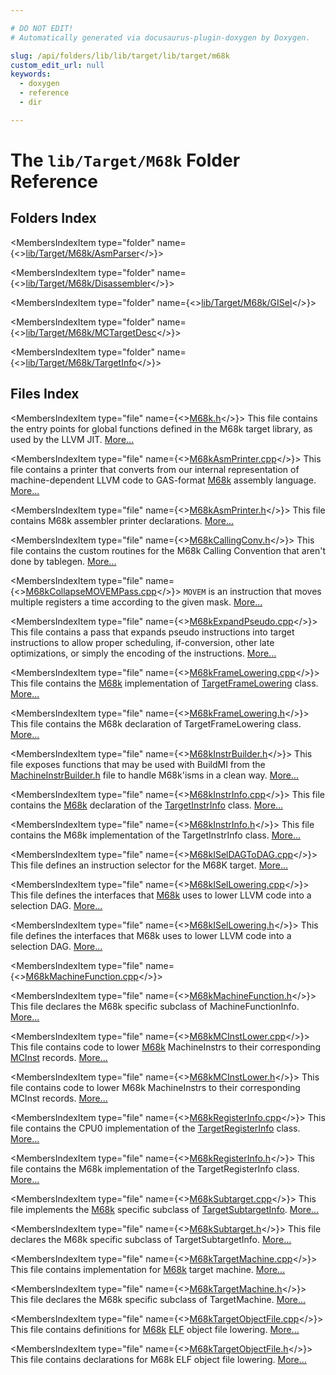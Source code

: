 ```yaml
---

# DO NOT EDIT!
# Automatically generated via docusaurus-plugin-doxygen by Doxygen.

slug: /api/folders/lib/lib/target/lib/target/m68k
custom_edit_url: null
keywords:
  - doxygen
  - reference
  - dir

---
```





# The `lib/Target/M68k` Folder Reference

<DoxygenPage pluginConfig={pluginConfig}>



## Folders Index

<MembersIndex>

<MembersIndexItem
  type="folder"
  name={<><a href="/docs/api/folders/lib/lib/target/lib/target/m68k/lib/target/m68k/asmparser">lib/Target/M68k/AsmParser</a></>}>
</MembersIndexItem>

<MembersIndexItem
  type="folder"
  name={<><a href="/docs/api/folders/lib/lib/target/lib/target/m68k/lib/target/m68k/disassembler">lib/Target/M68k/Disassembler</a></>}>
</MembersIndexItem>

<MembersIndexItem
  type="folder"
  name={<><a href="/docs/api/folders/lib/lib/target/lib/target/m68k/lib/target/m68k/gisel">lib/Target/M68k/GISel</a></>}>
</MembersIndexItem>

<MembersIndexItem
  type="folder"
  name={<><a href="/docs/api/folders/lib/lib/target/lib/target/m68k/lib/target/m68k/mctargetdesc">lib/Target/M68k/MCTargetDesc</a></>}>
</MembersIndexItem>

<MembersIndexItem
  type="folder"
  name={<><a href="/docs/api/folders/lib/lib/target/lib/target/m68k/lib/target/m68k/targetinfo">lib/Target/M68k/TargetInfo</a></>}>
</MembersIndexItem>

</MembersIndex>

## Files Index

<MembersIndex>

<MembersIndexItem
  type="file"
  name={<><a href="/docs/api/files/lib/lib/target/lib/target/m68k/m68k-h">M68k.h</a></>}>
This file contains the entry points for global functions defined in the M68k target library, as used by the LLVM JIT. <a href="/docs/api/files/lib/lib/target/lib/target/m68k/m68k-h/#details">More...</a>
</MembersIndexItem>

<MembersIndexItem
  type="file"
  name={<><a href="/docs/api/files/lib/lib/target/lib/target/m68k/m68kasmprinter-cpp">M68kAsmPrinter.cpp</a></>}>
This file contains a printer that converts from our internal representation of machine-dependent LLVM code to GAS-format <a href="/docs/api/namespaces/llvm/m68k">M68k</a> assembly language. <a href="/docs/api/files/lib/lib/target/lib/target/m68k/m68kasmprinter-cpp/#details">More...</a>
</MembersIndexItem>

<MembersIndexItem
  type="file"
  name={<><a href="/docs/api/files/lib/lib/target/lib/target/m68k/m68kasmprinter-h">M68kAsmPrinter.h</a></>}>
This file contains M68k assembler printer declarations. <a href="/docs/api/files/lib/lib/target/lib/target/m68k/m68kasmprinter-h/#details">More...</a>
</MembersIndexItem>

<MembersIndexItem
  type="file"
  name={<><a href="/docs/api/files/lib/lib/target/lib/target/m68k/m68kcallingconv-h">M68kCallingConv.h</a></>}>
This file contains the custom routines for the M68k Calling Convention that aren&#39;t done by tablegen. <a href="/docs/api/files/lib/lib/target/lib/target/m68k/m68kcallingconv-h/#details">More...</a>
</MembersIndexItem>

<MembersIndexItem
  type="file"
  name={<><a href="/docs/api/files/lib/lib/target/lib/target/m68k/m68kcollapsemovempass-cpp">M68kCollapseMOVEMPass.cpp</a></>}>
<code>MOVEM</code> is an instruction that moves multiple registers a time according to the given mask. <a href="/docs/api/files/lib/lib/target/lib/target/m68k/m68kcollapsemovempass-cpp/#details">More...</a>
</MembersIndexItem>

<MembersIndexItem
  type="file"
  name={<><a href="/docs/api/files/lib/lib/target/lib/target/m68k/m68kexpandpseudo-cpp">M68kExpandPseudo.cpp</a></>}>
This file contains a pass that expands pseudo instructions into target instructions to allow proper scheduling, if-conversion, other late optimizations, or simply the encoding of the instructions. <a href="/docs/api/files/lib/lib/target/lib/target/m68k/m68kexpandpseudo-cpp/#details">More...</a>
</MembersIndexItem>

<MembersIndexItem
  type="file"
  name={<><a href="/docs/api/files/lib/lib/target/lib/target/m68k/m68kframelowering-cpp">M68kFrameLowering.cpp</a></>}>
This file contains the <a href="/docs/api/namespaces/llvm/m68k">M68k</a> implementation of <a href="/docs/api/classes/llvm/targetframelowering">TargetFrameLowering</a> class. <a href="/docs/api/files/lib/lib/target/lib/target/m68k/m68kframelowering-cpp/#details">More...</a>
</MembersIndexItem>

<MembersIndexItem
  type="file"
  name={<><a href="/docs/api/files/lib/lib/target/lib/target/m68k/m68kframelowering-h">M68kFrameLowering.h</a></>}>
This file contains the M68k declaration of TargetFrameLowering class. <a href="/docs/api/files/lib/lib/target/lib/target/m68k/m68kframelowering-h/#details">More...</a>
</MembersIndexItem>

<MembersIndexItem
  type="file"
  name={<><a href="/docs/api/files/lib/lib/target/lib/target/m68k/m68kinstrbuilder-h">M68kInstrBuilder.h</a></>}>
This file exposes functions that may be used with BuildMI from the <a href="/docs/api/files/include/include/llvm/include/llvm/codegen/machineinstrbuilder-h">MachineInstrBuilder.h</a> file to handle M68k&#39;isms in a clean way. <a href="/docs/api/files/lib/lib/target/lib/target/m68k/m68kinstrbuilder-h/#details">More...</a>
</MembersIndexItem>

<MembersIndexItem
  type="file"
  name={<><a href="/docs/api/files/lib/lib/target/lib/target/m68k/m68kinstrinfo-cpp">M68kInstrInfo.cpp</a></>}>
This file contains the <a href="/docs/api/namespaces/llvm/m68k">M68k</a> declaration of the <a href="/docs/api/classes/llvm/targetinstrinfo">TargetInstrInfo</a> class. <a href="/docs/api/files/lib/lib/target/lib/target/m68k/m68kinstrinfo-cpp/#details">More...</a>
</MembersIndexItem>

<MembersIndexItem
  type="file"
  name={<><a href="/docs/api/files/lib/lib/target/lib/target/m68k/m68kinstrinfo-h">M68kInstrInfo.h</a></>}>
This file contains the M68k implementation of the TargetInstrInfo class. <a href="/docs/api/files/lib/lib/target/lib/target/m68k/m68kinstrinfo-h/#details">More...</a>
</MembersIndexItem>

<MembersIndexItem
  type="file"
  name={<><a href="/docs/api/files/lib/lib/target/lib/target/m68k/m68kiseldagtodag-cpp">M68kISelDAGToDAG.cpp</a></>}>
This file defines an instruction selector for the M68K target. <a href="/docs/api/files/lib/lib/target/lib/target/m68k/m68kiseldagtodag-cpp/#details">More...</a>
</MembersIndexItem>

<MembersIndexItem
  type="file"
  name={<><a href="/docs/api/files/lib/lib/target/lib/target/m68k/m68kisellowering-cpp">M68kISelLowering.cpp</a></>}>
This file defines the interfaces that <a href="/docs/api/namespaces/llvm/m68k">M68k</a> uses to lower LLVM code into a selection DAG. <a href="/docs/api/files/lib/lib/target/lib/target/m68k/m68kisellowering-cpp/#details">More...</a>
</MembersIndexItem>

<MembersIndexItem
  type="file"
  name={<><a href="/docs/api/files/lib/lib/target/lib/target/m68k/m68kisellowering-h">M68kISelLowering.h</a></>}>
This file defines the interfaces that M68k uses to lower LLVM code into a selection DAG. <a href="/docs/api/files/lib/lib/target/lib/target/m68k/m68kisellowering-h/#details">More...</a>
</MembersIndexItem>

<MembersIndexItem
  type="file"
  name={<><a href="/docs/api/files/lib/lib/target/lib/target/m68k/m68kmachinefunction-cpp">M68kMachineFunction.cpp</a></>}>
</MembersIndexItem>

<MembersIndexItem
  type="file"
  name={<><a href="/docs/api/files/lib/lib/target/lib/target/m68k/m68kmachinefunction-h">M68kMachineFunction.h</a></>}>
This file declares the M68k specific subclass of MachineFunctionInfo. <a href="/docs/api/files/lib/lib/target/lib/target/m68k/m68kmachinefunction-h/#details">More...</a>
</MembersIndexItem>

<MembersIndexItem
  type="file"
  name={<><a href="/docs/api/files/lib/lib/target/lib/target/m68k/m68kmcinstlower-cpp">M68kMCInstLower.cpp</a></>}>
This file contains code to lower <a href="/docs/api/namespaces/llvm/m68k">M68k</a> MachineInstrs to their corresponding <a href="/docs/api/classes/llvm/mcinst">MCInst</a> records. <a href="/docs/api/files/lib/lib/target/lib/target/m68k/m68kmcinstlower-cpp/#details">More...</a>
</MembersIndexItem>

<MembersIndexItem
  type="file"
  name={<><a href="/docs/api/files/lib/lib/target/lib/target/m68k/m68kmcinstlower-h">M68kMCInstLower.h</a></>}>
This file contains code to lower M68k MachineInstrs to their corresponding MCInst records. <a href="/docs/api/files/lib/lib/target/lib/target/m68k/m68kmcinstlower-h/#details">More...</a>
</MembersIndexItem>

<MembersIndexItem
  type="file"
  name={<><a href="/docs/api/files/lib/lib/target/lib/target/m68k/m68kregisterinfo-cpp">M68kRegisterInfo.cpp</a></>}>
This file contains the CPU0 implementation of the <a href="/docs/api/classes/llvm/targetregisterinfo">TargetRegisterInfo</a> class. <a href="/docs/api/files/lib/lib/target/lib/target/m68k/m68kregisterinfo-cpp/#details">More...</a>
</MembersIndexItem>

<MembersIndexItem
  type="file"
  name={<><a href="/docs/api/files/lib/lib/target/lib/target/m68k/m68kregisterinfo-h">M68kRegisterInfo.h</a></>}>
This file contains the M68k implementation of the TargetRegisterInfo class. <a href="/docs/api/files/lib/lib/target/lib/target/m68k/m68kregisterinfo-h/#details">More...</a>
</MembersIndexItem>

<MembersIndexItem
  type="file"
  name={<><a href="/docs/api/files/lib/lib/target/lib/target/m68k/m68ksubtarget-cpp">M68kSubtarget.cpp</a></>}>
This file implements the <a href="/docs/api/namespaces/llvm/m68k">M68k</a> specific subclass of <a href="/docs/api/classes/llvm/targetsubtargetinfo">TargetSubtargetInfo</a>. <a href="/docs/api/files/lib/lib/target/lib/target/m68k/m68ksubtarget-cpp/#details">More...</a>
</MembersIndexItem>

<MembersIndexItem
  type="file"
  name={<><a href="/docs/api/files/lib/lib/target/lib/target/m68k/m68ksubtarget-h">M68kSubtarget.h</a></>}>
This file declares the M68k specific subclass of TargetSubtargetInfo. <a href="/docs/api/files/lib/lib/target/lib/target/m68k/m68ksubtarget-h/#details">More...</a>
</MembersIndexItem>

<MembersIndexItem
  type="file"
  name={<><a href="/docs/api/files/lib/lib/target/lib/target/m68k/m68ktargetmachine-cpp">M68kTargetMachine.cpp</a></>}>
This file contains implementation for <a href="/docs/api/namespaces/llvm/m68k">M68k</a> target machine. <a href="/docs/api/files/lib/lib/target/lib/target/m68k/m68ktargetmachine-cpp/#details">More...</a>
</MembersIndexItem>

<MembersIndexItem
  type="file"
  name={<><a href="/docs/api/files/lib/lib/target/lib/target/m68k/m68ktargetmachine-h">M68kTargetMachine.h</a></>}>
This file declares the M68k specific subclass of TargetMachine. <a href="/docs/api/files/lib/lib/target/lib/target/m68k/m68ktargetmachine-h/#details">More...</a>
</MembersIndexItem>

<MembersIndexItem
  type="file"
  name={<><a href="/docs/api/files/lib/lib/target/lib/target/m68k/m68ktargetobjectfile-cpp">M68kTargetObjectFile.cpp</a></>}>
This file contains definitions for <a href="/docs/api/namespaces/llvm/m68k">M68k</a> <a href="/docs/api/namespaces/llvm/elf">ELF</a> object file lowering. <a href="/docs/api/files/lib/lib/target/lib/target/m68k/m68ktargetobjectfile-cpp/#details">More...</a>
</MembersIndexItem>

<MembersIndexItem
  type="file"
  name={<><a href="/docs/api/files/lib/lib/target/lib/target/m68k/m68ktargetobjectfile-h">M68kTargetObjectFile.h</a></>}>
This file contains declarations for M68k ELF object file lowering. <a href="/docs/api/files/lib/lib/target/lib/target/m68k/m68ktargetobjectfile-h/#details">More...</a>
</MembersIndexItem>

</MembersIndex>


</DoxygenPage>
